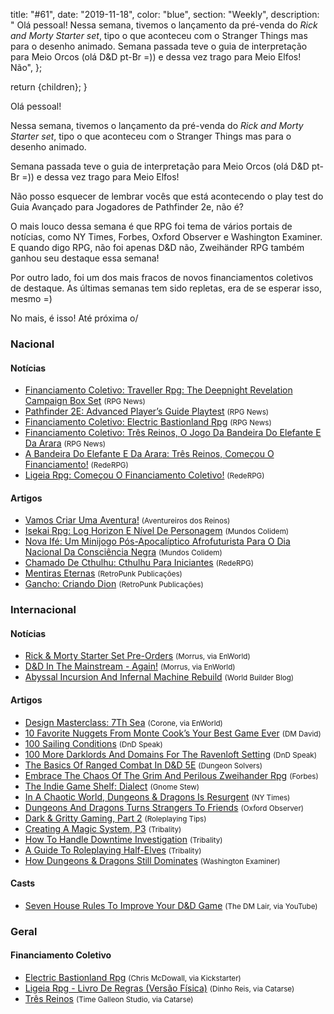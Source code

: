 
  title: "#61",
  date: "2019-11-18",
  color: "blue",
  section: "Weekly",
  description:
    "    Olá pessoal!    Nessa semana, tivemos o lançamento da pré-venda do *Rick and Morty Starter set*, tipo o que aconteceu com o Stranger Things mas para o desenho animado.    Semana passada teve o guia de interpretação para Meio Orcos (olá D&amp;D pt-Br =)) e dessa vez trago para Meio Elfos!    Não",
};

  return <InternalLayout meta={meta}>{children}</InternalLayout>;
}

Olá pessoal!

Nessa semana, tivemos o lançamento da pré-venda do _Rick and Morty Starter set_, tipo o que aconteceu com o Stranger Things mas para o desenho animado.

Semana passada teve o guia de interpretação para Meio Orcos (olá D&amp;D pt-Br =)) e dessa vez trago para Meio Elfos!

Não posso esquecer de lembrar vocês que está acontecendo o play test do Guia Avançado para Jogadores de Pathfinder 2e, não é?

O mais louco dessa semana é que RPG foi tema de vários portais de notícias, como NY Times, Forbes, Oxford Observer e Washington Examiner. E quando digo RPG, não foi apenas D&amp;D não, Zweihänder RPG também ganhou seu destaque essa semana!

Por outro lado, foi um dos mais fracos de novos financiamentos coletivos de destaque. As últimas semanas tem sido repletas, era de se esperar isso, mesmo =)

No mais, é isso! Até próxima o/

### Nacional

#### Notícias

- [Financiamento Coletivo: Traveller Rpg: The Deepnight Revelation Campaign Box Set] <small>(RPG News)</small>
- [Pathfinder 2E: Advanced Player’s Guide Playtest] <small>(RPG News)</small>
- [Financiamento Coletivo: Electric Bastionland Rpg] <small>(RPG News)</small>
- [Financiamento Coletivo: Três Reinos, O Jogo Da Bandeira Do Elefante E Da Arara] <small>(RPG News)</small>
- [A Bandeira Do Elefante E Da Arara: Três Reinos, Começou O Financiamento!] <small>(RedeRPG)</small>
- [Ligeia Rpg: Começou O Financiamento Coletivo!] <small>(RedeRPG)</small>

#### Artigos

- [Vamos Criar Uma Aventura!] <small>(Aventureiros dos Reinos)</small>
- [Isekai Rpg: Log Horizon E Nível De Personagem] <small>(Mundos Colidem)</small>
- [Nova Ifé: Um Minijogo Pós-Apocalíptico Afrofuturista Para O Dia Nacional Da Consciência Negra] <small>(Mundos Colidem)</small>
- [Chamado De Cthulhu: Cthulhu Para Iniciantes] <small>(RedeRPG)</small>
- [Mentiras Eternas] <small>(RetroPunk Publicações)</small>
- [Gancho: Criando Dion] <small>(RetroPunk Publicações)</small>

### Internacional

#### Notícias

- [Rick &amp; Morty Starter Set Pre-Orders] <small>(Morrus, via EnWorld)</small>
- [D&amp;D In The Mainstream - Again!] <small>(Morrus, via EnWorld)</small>
- [Abyssal Incursion And Infernal Machine Rebuild] <small>(World Builder Blog)</small>

#### Artigos

- [Design Masterclass: 7Th Sea] <small>(Corone, via EnWorld)</small>
- [10 Favorite Nuggets From Monte Cook’s Your Best Game Ever] <small>(DM David)</small>
- [100 Sailing Conditions] <small>(DnD Speak)</small>
- [100 More Darklords And Domains For The Ravenloft Setting] <small>(DnD Speak)</small>
- [The Basics Of Ranged Combat In D&amp;D 5E] <small>(Dungeon Solvers)</small>
- [Embrace The Chaos Of The Grim And Perilous Zweihander Rpg] <small>(Forbes)</small>
- [The Indie Game Shelf: Dialect] <small>(Gnome Stew)</small>
- [In A Chaotic World, Dungeons &amp; Dragons Is Resurgent] <small>(NY Times)</small>
- [Dungeons And Dragons Turns Strangers To Friends] <small>(Oxford Observer)</small>
- [Dark &amp; Gritty Gaming, Part 2] <small>(Roleplaying Tips)</small>
- [Creating A Magic System, P3] <small>(Tribality)</small>
- [How To Handle Downtime Investigation] <small>(Tribality)</small>
- [A Guide To Roleplaying Half-Elves] <small>(Tribality)</small>
- [How Dungeons &amp; Dragons Still Dominates] <small>(Washington Examiner)</small>

#### Casts

- [Seven House Rules To Improve Your D&amp;D Game] <small>(The DM Lair, via YouTube)</small>

### Geral

#### Financiamento Coletivo

- [Electric Bastionland Rpg] <small>(Chris McDowall, via Kickstarter)</small>
- [Ligeia Rpg - Livro De Regras (Versão Física)] <small>(Dinho Reis, via Catarse)</small>
- [Três Reinos] <small>(Time Galleon Studio, via Catarse)</small>

[mentiras eternas]: https://retropunk.com.br/editora/mentiras-eternas/
[isekai rpg: log horizon e nível de personagem]: https://www.mundoscolidem.com.br/isekai-rpg-log-horizon-nivel-personagem/
[creating a magic system, p3]: https://www.tribality.com/2019/11/11/creating-a-magic-system-p3/
[rick &amp; morty starter set pre-orders]: https://www.enworld.org/threads/rick-morty-starter-set-pre-orders.668496
[dark &amp; gritty gaming, part 2]: https://www.roleplayingtips.com/rptn/dark-gritty-gaming-part-2/
[financiamento coletivo: traveller rpg: the deepnight revelation campaign box set]: https://newsrpg.wordpress.com/2019/11/12/financiamento-coletivo-traveller-rpg-the-deepnight-revelation-campaign-box-set/
[vamos criar uma aventura!]: http://aventureirosdosreinos.com/vamos-criar-uma-aventura/
[10 favorite nuggets from monte cook’s your best game ever]: https://dmdavid.com/tag/10-favorite-nuggets-from-monte-cooks-your-best-game-ever/
[how to handle downtime investigation]: https://www.tribality.com/2019/11/12/how-to-handle-downtime-investigation/
[seven house rules to improve your d&amp;d game]: https://www.youtube.com/watch?v=T2CsyF5-H7k
[a guide to roleplaying half-elves]: https://www.tribality.com/2019/11/12/a-guide-to-roleplaying-half-elves/
[100 sailing conditions]: http://dndspeak.com/2019/11/100-sailing-conditions/
[chamado de cthulhu: cthulhu para iniciantes]: https://www.rederpg.com.br/2019/11/12/chamado-de-cthulhu-cthulhu-para-iniciantes/
[pathfinder 2e: advanced player’s guide playtest]: https://newsrpg.wordpress.com/2019/11/13/pathfinder-2e-advanced-players-guide-playtest/
[the indie game shelf: dialect]: https://gnomestew.com/the-indie-game-shelf-dialect/
[the basics of ranged combat in d&amp;d 5e]: https://www.dungeonsolvers.com/2019/11/13/the-basics-of-ranged-combat-in-dd-5e/
[gancho: criando dion]: https://retropunk.com.br/editora/gancho-criando-dion/
[financiamento coletivo: electric bastionland rpg]: https://newsrpg.wordpress.com/2019/11/14/financiamento-coletivo-electric-bastionland-rpg/
[electric bastionland rpg]: https://www.kickstarter.com/projects/bastionland/electric-bastionland-rpg
[100 more darklords and domains for the ravenloft setting]: http://dndspeak.com/2019/11/100-more-darklords-and-domains-for-the-ravenloft-setting/
[abyssal incursion and infernal machine rebuild]: https://worldbuilderblog.me/2019/11/14/abyssal-incursion-and-infernal-machine-rebuild/
[a bandeira do elefante e da arara: três reinos, começou o financiamento!]: https://www.rederpg.com.br/2019/11/14/a-bandeira-do-elefante-e-da-arara-tres-reinos-comecou-o-financiamento/
[três reinos]: https://www.catarse.me/tresreinos
[financiamento coletivo: três reinos, o jogo da bandeira do elefante e da arara]: https://newsrpg.wordpress.com/2019/11/15/financiamento-coletivo-tres-reinos-o-jogo-da-bandeira-do-elefante-e-da-arara/
[d&amp;d in the mainstream - again!]: https://www.enworld.org/threads/d-d-in-the-mainstream-again.668560
[how dungeons &amp; dragons still dominates]: https://www.washingtonexaminer.com/opinion/how-dungeons-dragons-still-dominates
[in a chaotic world, dungeons &amp; dragons is resurgent]: https://www.nytimes.com/2019/11/13/books/dungeons-dragons.html
[dungeons and dragons turns strangers to friends]: http://www.oxfordobserver.org/article/books-brews-game-night
[design masterclass: 7th sea]: https://www.enworld.org/threads/design-masterclass-7th-sea.668137
[nova ifé: um minijogo pós-apocalíptico afrofuturista para o dia nacional da consciência negra]: https://www.mundoscolidem.com.br/nova-ife-minijogo/
[embrace the chaos of the grim and perilous zweihander rpg]: https://www.forbes.com/sites/robwieland/2019/11/14/embrace-the-chaos-of-the-grim-and-perilous-zweihander-rpg
[ligeia rpg: começou o financiamento coletivo!]: https://www.rederpg.com.br/2019/11/16/ligeia-rpg-comecou-o-financiamento-coletivo/
[ligeia rpg - livro de regras (versão física)]: https://www.catarse.me/ligeiarpg_livroderegras

